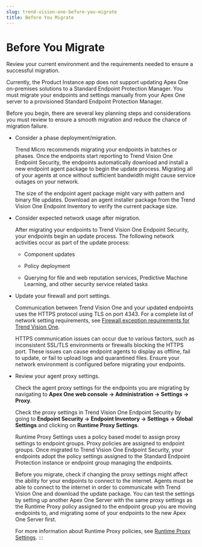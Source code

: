 ```yaml
---
slug: trend-vision-one-before-you-migrate
title: Before You Migrate
---
```

# Before You Migrate

Review your current environment and the requirements needed to ensure a successful migration.

Currently, the Product Instance app does not support updating Apex One on-premises solutions to a Standard Endpoint Protection Manager. You must migrate your endpoints and settings manually from your Apex One server to a provisioned Standard Endpoint Protection Manager.

Before you begin, there are several key planning steps and considerations you must review to ensure a smooth migration and reduce the chance of migration failure.

- Consider a phase deployment/migration.

  Trend Micro recommends migrating your endpoints in batches or phases. Once the endpoints start reporting to Trend Vision One Endpoint Security, the endpoints automatically download and install a new endpoint agent package to begin the update process. Migrating all of your agents at once without sufficient bandwidth might cause service outages on your network.

  The size of the endpoint agent package might vary with pattern and binary file updates. Download an agent installer package from the Trend Vision One Endpoint Inventory to verify the current package size.

- Consider expected network usage after migration.

  After migrating your endpoints to Trend Vision One Endpoint Security, your endpoints begin an update process. The following network activities occur as part of the update process:

  - Component updates

  - Policy deployment

  - Querying for file and web reputation services, Predictive Machine Learning, and other security service related tasks

- Update your firewall and port settings.

  Communication between Trend Vision One and your updated endpoints uses the HTTPS protocol using TLS on port 4343. For a complete list of network setting requirements, see [Firewall exception requirements for Trend Vision One](firewall-exception-requirements-for.mdx).

  HTTPS communication issues can occur due to various factors, such as inconsistent SSL/TLS environments or firewalls blocking the HTTPS port. These issues can cause endpoint agents to display as offline, fail to update, or fail to upload logs and quarantined files. Ensure your network environment is configured before migrating your endpoints.

- Review your agent proxy settings.

  Check the agent proxy settings for the endpoints you are migrating by navigating to **Apex One web console → Administration → Settings → Proxy**.

  Check the proxy settings in Trend Vision One Endpoint Security by going to **Endpoint Security → Endpoint Inventory → Settings → Global Settings** and clicking on **Runtime Proxy Settings**.

  Runtime Proxy Settings uses a policy based model to assign proxy settings to endpoint groups. Proxy policies are assigned to endpoint groups. Once migrated to Trend Vision One Endpoint Security, your endpoints adopt the policy settings assigned to the Standard Endpoint Protection instance or endpoint group managing the endpoints.

  Before you migrate, check if changing the proxy settings might affect the ability for your endpoints to connect to the internet. Agents must be able to connect to the internet in order to communicate with Trend Vision One and download the update package. You can test the settings by setting up another Apex One Server with the same proxy settings as the Runtime Proxy policy assigned to the endpoint group you are moving endpoints to, and migrating some of your endpoints to the new Apex One Server first.

  For more information about Runtime Proxy policies, see [Runtime Proxy Settings](runtime-proxy-settings.mdx).
:::
